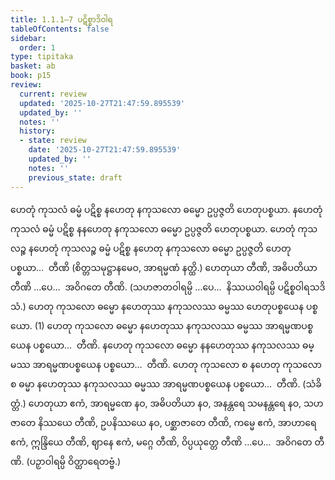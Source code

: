 ```yaml
---
title: 1.1.1–7 ပဋိစ္စာဒိဝါရ
tableOfContents: false
sidebar:
  order: 1
type: tipitaka
basket: ab
book: p15
review:
  current: review
  updated: '2025-10-27T21:47:59.895539'
  updated_by: ''
  notes: ''
  history:
  - state: review
    date: '2025-10-27T21:47:59.895539'
    updated_by: ''
    notes: ''
    previous_state: draft
---
```



<ReviewStatus review={frontmatter.review} showDetails={true} />

<HypothesisAnnotation frontmatter={frontmatter} />

<DynamicBreadcrumb />

<Division number="1" book="p15" e="ch" v="40" p="215">

<Paragraph number="2" book="p15">
ဟေတုံ ကုသလံ ဓမ္မံ ပဋိစ္စ နဟေတု နကုသလော ဓမ္မော ဥပ္ပဇ္ဇတိ ဟေတုပစ္စယာ. နဟေတုံ ကုသလံ ဓမ္မံ ပဋိစ္စ နနဟေတု နကုသလော ဓမ္မော ဥပ္ပဇ္ဇတိ ဟေတုပစ္စယာ. ဟေတုံ ကုသလဉ္စ နဟေတုံ ကုသလဉ္စ ဓမ္မံ ပဋိစ္စ နဟေတု နကုသလော ဓမ္မော ဥပ္ပဇ္ဇတိ ဟေတုပစ္စယာ…  တီဏိ (စိတ္တသမုဋ္ဌာနမေဝ, အာရမ္မဏံ နတ္ထိ.)
</Paragraph>

<Paragraph number="3" book="p15">
ဟေတုယာ တီဏိ, အဓိပတိယာ တီဏိ …ပေ…  အဝိဂတေ တီဏိ.
</Paragraph>

<Paragraph number="4" book="p15">
(သဟဇာတဝါရမ္ပိ …ပေ…  နိဿယဝါရမ္ပိ ပဋိစ္စဝါရသဒိသံ.)
</Paragraph>

</Division>
<Division number="2" book="p15" e="ch" v="40" p="215">

<Paragraph number="5" book="p15">
ဟေတု ကုသလော ဓမ္မော နဟေတုဿ နကုသလဿ ဓမ္မဿ ဟေတုပစ္စယေန ပစ္စယော. (1)
</Paragraph>

<Paragraph number="6" book="p15">
ဟေတု ကုသလော ဓမ္မော နဟေတုဿ နကုသလဿ ဓမ္မဿ အာရမ္မဏပစ္စယေန ပစ္စယော…  တီဏိ.
</Paragraph>

<Paragraph number="7" book="p15">
နဟေတု ကုသလော ဓမ္မော နနဟေတုဿ နကုသလဿ ဓမ္မဿ အာရမ္မဏပစ္စယေန ပစ္စယော…  တီဏိ.
</Paragraph>

<Paragraph number="8" book="p15">
ဟေတု ကုသလော စ နဟေတု ကုသလော စ ဓမ္မာ နဟေတုဿ နကုသလဿ ဓမ္မဿ အာရမ္မဏပစ္စယေန ပစ္စယော…  တီဏိ. (သံခိတ္တံ.)
</Paragraph>

</Division>
<Division number="3" book="p15" e="ch" v="40" p="216">

<Paragraph number="9" book="p15">
ဟေတုယာ ဧကံ, အာရမ္မဏေ နဝ, အဓိပတိယာ နဝ, အနန္တရေ သမနန္တရေ နဝ, သဟဇာတေ နိဿယေ တီဏိ, ဥပနိဿယေ နဝ, ပစ္ဆာဇာတေ တီဏိ, ကမ္မေ ဧကံ, အာဟာရေ ဧကံ, ဣန္ဒြိယေ တီဏိ, ဈာနေ ဧကံ, မဂ္ဂေ တီဏိ, ဝိပ္ပယုတ္တေ တီဏိ …ပေ…  အဝိဂတေ တီဏိ. (ပဉှာဝါရမ္ပိ ဝိတ္ထာရေတဗ္ဗံ.)
</Paragraph>
</Division>
